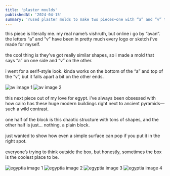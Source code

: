 ```yaml
---
title: 'plaster moulds'
publishedAt: '2024-04-15'
summary: 'rused plaster molds to make two pieces—one with “a” and “v” to reflect my names, and one inspired by egypt’s contrast between chaos and simplicity. loved playing with shapes, meaning, and minimalism.'
---
```


this piece is literally me. my real name’s vishruth, but online i go by “avan”. the letters “a” and “v” have been in pretty much every logo or sketch i’ve made for myself.
<br><br>
the cool thing is they’ve got really similar shapes, so i made a mold that says “a” on one side and “v” on the other.
<br><br>
i went for a serif-style look. kinda works on the bottom of the “a” and top of the “v”, but it falls apart a bit on the other ends.
<br><br>
<img src="/plaster_moulds/av1.png" alt="av image 1" class="postimg"/>
<img src="/plaster_moulds/av2.png" alt="av image 2" class="postimg"/>
<br><br>
this next piece out of my love for egypt. i’ve always been obsessed with how cairo has these huge modern buildings right next to ancient pyramids—such a wild contrast.
<br><br>
one half of the block is this chaotic structure with tons of shapes, and the other half is just... nothing. a plain block.
<br><br>
just wanted to show how even a simple surface can pop if you put it in the right spot.
<br><br>
everyone’s trying to think outside the box, but honestly, sometimes the box is the coolest place to be.
<br><br>
<img src="/plaster_moulds/egyptia1.png" alt="egyptia image 1" class="postimg"/>
<img src="/plaster_moulds/egyptia2.png" alt="egyptia image 2" class="postimg"/>
<img src="/plaster_moulds/egyptia3.png" alt="egyptia image 3" class="postimg"/>
<img src="/plaster_moulds/egyptia4.png" alt="egyptia image 4" class="postimg"/>